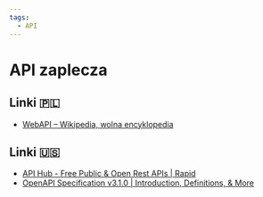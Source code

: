 ```yaml
---
tags:
  - API
---
```


# API zaplecza

## Linki 🇵🇱

- [WebAPI – Wikipedia, wolna encyklopedia](https://pl.wikipedia.org/wiki/WebAPI)

## Linki 🇺🇸

- [API Hub - Free Public & Open Rest APIs | Rapid](https://rapidapi.com/hub)
- [OpenAPI Specification v3.1.0 | Introduction, Definitions, & More](https://spec.openapis.org/oas/latest.html)
